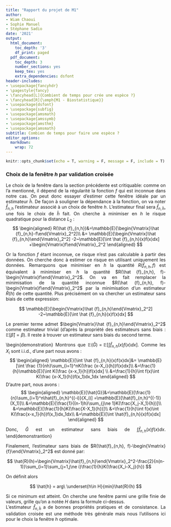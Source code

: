```yaml
---
title: "Rapport du projet de M1"
author:
- Wiam Chaoui
- Sophie Manuel
- Stéphane Sadio
date: '2021'
output:
  html_document:
    toc_depth: '3'
    df_print: paged
  pdf_document:
    toc_depth: 3
    number_sections: yes
    keep_tex: yes
    extra_dependencies: dsfont
header-includes:
- \usepackage{fancyhdr}
- \pagestyle{fancy}
- \fancyhead[L]{Combient de temps pour crée une espèce ?}
- \fancyhead[R]{\emph{M1 - Biostatistique}}
- \usepackage{dsfont}
- \usepackage{subfig}
- \usepackage{amsmath}
- \usepackage{amssymb}
- \usepackage{amsthm}
- \usepackage{amsmath}
subtitle: Combien de temps pour faire une espèce ?
editor_options:
  markdown:
    wrap: 72
---
```

<style>

body {

text-align: justify}

</style>
```{=tex}
\newthm{dfn}{Définition}
\newthm{exemple}{Exemple}
\newthm{corollary}{Corollaire}
\newthm*{prop}{Prop}
\newthm{lemma}{Lemme}
\newthm*{demo}{Démonstration}
\newthm{rem}{Remarque}
\newthm{propetie}{Propriété}
\newthm{nb}{NB}
\newthm{thm}{Théorème}
\newpage
\tableofcontents
\newpage
```

```r
knitr::opts_chunk$set(echo = T, warning = F, message = F, include = T)
```    

### Choix de la fenêtre $h$ par validation croisée
 
 Le choix de la fenêtre dans la section précédente est critiquable: comme on l'a mentionné, il dépend de la régularité la fonction $f$ qui est inconnue dans notre cas. On peut donc essayer d'estimer cette fenêtre idéale par un estimateur $\hat{h}$. De façon à souligner la dépendance à la fonction, on va noter $\hat{f}_{n,h}$ l'estimateur associé à un choix de fenêtre $h$. L'estimateur final sera $\hat{f}_{n,\hat{h}}$, une fois le choix de $\hat{h}$ fait.\newline 
 On cherche à minimiser en $h$  le risque quadratique pour la distance $L_2$ :
$$
\begin{aligned}
R(\hat {f}_{n,h})&=\mathbb{E}[\begin{Vmatrix}\hat {f}_{n,h}-f\end{Vmatrix}_2^2]\\        
&= \mathbb{E}[\begin{Vmatrix}\hat {f}_{n,h}\end{Vmatrix}_2^2] -2~\mathbb{E}[\int \hat {f}_{n,h}(x)f(x)dx] +\begin{Vmatrix}f\end{Vmatrix}_2^2
\end{aligned}
$$

Or la fonction $f$ étant inconnue, ce risque n'est pas calculable à partir des données. On cherche donc à estimer ce risque en utilisant uniquement les données. Remarquons que minimiser en $h$ la quantité $R(\hat {f}_{n,h}, f)$ est équivalent à minimiser en $h$ la quantité $R(\hat {f}_{n,h}, f)-\begin{Vmatrix}f\end{Vmatrix}_2^2$. On va en fait remplacer la minimisation de la quantité inconnue $R(\hat {f}_{n,h}, f)-\begin{Vmatrix}f\end{Vmatrix}_2^2$ par la minimisation d'un estimateur $\hat {R}(h)$ de cette quantité. Plus précisément on va chercher un estimateur sans biais de cette expression:

$$
\mathbb{E}[\begin{Vmatrix}\hat {f}_{n,h}\end{Vmatrix}_2^2] -2~\mathbb{E}[\int \hat {f}_{n,h}(x)f(x)dx]
$$

Le premier terme admet $\begin{Vmatrix}\hat {f}_{n,h}\end{Vmatrix}_2^2$ comme estimateur trivial (d'après la propriété des estimateurs sans biais : $\mathbb{E}[\hat {\beta}]=\beta$).\newline
Il reste à trouver un estimateur sans biais du second terme.
\begin{lemme} Soit $\hat {G}$ définit en tout points sauf en $X_i$ (c'est le principe du Leave-one-out):

$$
\hat{G} = \frac{1}{n}\sum_{i=1}^n\hat {f}_{n,h}^{(-i)}(X_i)
$$
avec :

$$
  \hat {f}_{n,h}^{(-i)}(x)= \frac{1}{n-1}\frac{1}{h}\sum_{j=1,j\ne i}^nK(\frac{x-X_j}{h})
$$
Cette estimateur $\hat G$, par construction est l'estimateur sans biais de $\int \hat{f}_{n,h}(x)f(x)dx$.
\end{lemme}
\begin{demonstration}
Montrons que $\mathbb{E}(\hat{G})=\mathbb{E}[\int \hat{f}_{n,h}(x)f(x)dx]$.\newline
Comme les $X_i$ sont i.i.d., d'une part nous avons :
$$
\begin{aligned}
\mathbb{E}[\int \hat {f}_{n,h}(x)f(x)dx]&= \mathbb{E}[\int \frac {1}{nh}\sum_{i=1}^nK(\frac {x-X_i}{h})f(x)dx]\\
&=\frac{1}{h}\mathbb{E}[\int K(\frac {x-x_1}{h})f(x)dx] \\
&=\frac{1}{h}\int f(x)\int K(\frac {x-X_1}{h})f(x_1)dx_1dx
\end{aligned}
$$
D'autre part, nous avons : 
$$ 
\begin{aligned}
\mathbb{E}[\hat{G}]&=\mathbb{E}[\frac{1}{n}\sum_{i=1}^n\hat{f}_{n,h}^{(-i)}(X_i)]
=\mathbb{E}[\hat{f}_{n,h}^{(-1)}(X_1)]\\
&=\mathbb{E}[\frac{1}{(n-1)h}\sum_{j\ne 1}K(\frac{X_j-X_1}{h})]\\
&=\mathbb{E}[\frac{1}{h}K(\frac{X-X_1}{h})]\\
&=\frac{1}{h}\int f(x)\int K(\frac{x-x_1}{h})f(x_1)dx_1dx\\
&=\mathbb{E}[\int \hat{f}_{n,h}(x)f(x)dx] 
\end{aligned}
$$

Donc, $\hat{G}$ est un estimateur sans biais de $\int\hat{f}_{n,h}(x)f(x)dx$.
\end{demonstrantion}

Finalement, l'estimateur sans biais de $R(\hat{f}_{n,h}, f)-\begin{Vmatrix}{f}\end{Vmatrix}_2^2$ est donné par:

$$
\hat{R}(h)=\begin{Vmatrix}\hat{f}_{n,h}\end{Vmatrix}_2^2-\frac{2}{n(n-1)}\sum_{i=1}\sum_{j=1,j\ne i}\frac{1}{h}K(\frac{X_i-X_j}{h})
$$


On définit alors 
 
$$
\hat{h} = arg\ \underset{h\in H}{min}\hat{R}(h)
$$


Si ce minimum est atteint. On cherche une fenêtre parmi une grille finie de valeurs, grille qu'on a notée $H$ dans la formule ci-dessus.  
L'estimateur $\hat{f}_{n,\hat{h}}$ a de bonnes propriétés pratiques et de consistance.
La validation croisée est une méthode très générale mais nous l'utilisons ici pour le choix la fenêtre $h$ optimale.